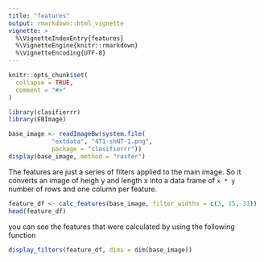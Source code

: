 ```yaml
---
title: "features"
output: rmarkdown::html_vignette
vignette: >
  %\VignetteIndexEntry{features}
  %\VignetteEngine{knitr::rmarkdown}
  %\VignetteEncoding{UTF-8}
---
```


```r
knitr::opts_chunk$set(
  collapse = TRUE,
  comment = "#>"
)
```

```r
library(clasifierrr)
library(EBImage)
```

```r
base_image <- readImageBw(system.file(
            "extdata", "4T1-shNT-1.png",
            package = "clasifierrr"))
display(base_image, method = "raster")
```

The features are just a series of filters applied to the main image.
So it converts an image of heigh y and length x into a data frame of `x * y`
number of rows and one column per feature.

```r
feature_df <- calc_features(base_image, filter_widths = c(3, 15, 31))
head(feature_df)
```

you can see the features that were calculated by using the following function

```r
display_filters(feature_df, dims = dim(base_image))
```

